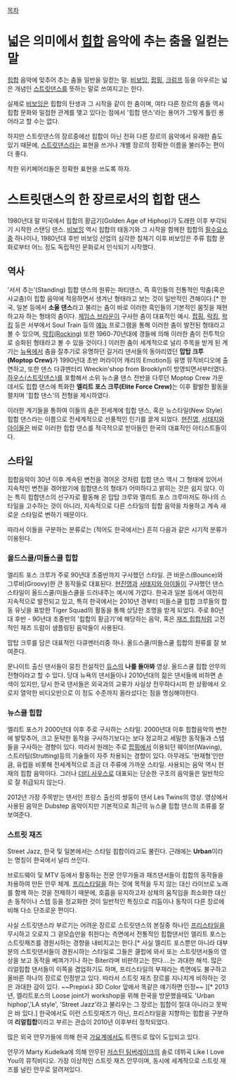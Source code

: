 [[목차]]

= 넓은 의미에서 [[힙합]] 음악에 추는 춤을 일컫는 말 =

[[힙합]] 음악에 맞추어 추는 춤들 일반을 일컫는 말. [[비보잉]], [[팝핑]], [[크럼프]] 등을 아우르는 넓은 개념인 [[스트릿댄스]]를 뜻하는 말로 쓰여지고는 한다.

실제로 [[비보잉]]은 힙합의 탄생과 그 시작을 같이 한 춤이며, 여타 다른 장르의 춤들 역시 힙합 문화와 밀접한 관계를 맺고 있다는 점에서 '힙합 댄스'라는 용어가 그렇게 틀린 용어라고 할 수는 없다. 

하지만 스트릿댄스의 장르중에선 힙합이 아닌 전혀 다른 장르의 음악에서 유래한 춤도 있기 때문에, [[스트릿댄스]]라는 표현을 쓰거나 개별 장르의 정확한 이름을 불러주는 편이 더 좋다.

착한 위키페어리들은 정확한 표현을 쓰도록 하자.


= 스트릿댄스의 한 장르로서의 힙합 댄스 =

1980년대 말 미국에서 힙합의 황금기(Golden Age of Hiphop)가 도래한 이후 부각되기 시작한 스탠딩 댄스. [[비보잉]] 역시 힙합의 태동기와 그 시작을 함께한 힙합의 [[필수요소]]중 하나이나, 1980년대 후반 비보잉 산업의 심각한 침체기 이후 비보잉은 주류 힙합 문화로부터 어느 정도 독립적인 문화로서 인식되기 시작했다. 

== 역사 ==

'서서 추는'(Standing) 힙합 댄스의 원류는 파티댄스, 즉 흑인들의 전통적인 막춤(혹은 사교춤)이 힙합 음악에 적응하면서 생겨난 형태라고 보는 것이 일반적인 견해이다.[* 한국, 일본 등에서 '''소울 댄스'''라고 불리는 춤이 바로 이러한 흑인들의 기본적인 몸짓을 재현하고자 하는 형태의 춤이다. [[제임스 브라운]]이 구사한 춤이 대표적인 예시. [[팝핑]], [[락킹]], [[왁킹]] 등은 서부에서 Soul Train 등의 [[예능]] 프로그램을 통해 이러한 춤이 발전된 형태라고 볼 수 있으며, [[락킹(Rocking)]] 또한 1960-70년대에 갱들에 의해 이러한 춤이 전투적으로 승화된 형태라고 볼 수 있을 것이다.] 이러한 춤이 세계적으로 널리 주목을 받게 된 계기는 [[뉴욕]]에서 춤을 잘추기로 유명하던 길거리 댄서들의 동아리였던 '''맙탑 크루(Moptop Crew)'''가 1990년대 초반 머라이어 캐리의 Emotion등 유명 뮤직비디오에 출연하고, 또한 댄스 다큐멘터리 Wreckin'shop from Brooklyn이 방영되면서부터였다. [[하우스(스트릿댄스)]]를 포함해서 소위 뉴스쿨 댄스 전반을 다루던 Moptop Crew 가운데서도 힙합 댄스에 특화한 '''엘리트 포스 크루(Elite Force Crew)'''는 이후 활발한 활동을 펼치며 '힙합 댄스'의 전형을 제시하였다.

이러한 계기들을 통하여 이들의 춤은 전세계에 힙합 댄스, 혹은 뉴스타일(New Style) 힙합 댄스라는 이름으로 전세계적으로 선풍적인 인기를 끌게 되었다. [[현진영]], [[서태지와 아이들]]은 바로 이러한 힙합 댄스를 적극적으로 받아들인 한국의 대표적인 아티스트들이다. 

== 스타일 ==

힙합음악이 30년 이후 계속된 변천을 겪어온 것처럼 힙합 댄스 역시 그 형태에 있어서 지속적인 변천을 겪어왔기에 힙합댄스의 형태가 어떠하다고 밝히는 것은 쉽지 않다. 이는 특히 힙합댄스의 선구자로 활동해 온 맙탑 크루와 엘리트 포스 크루마저도 하나의 스타일을 고수하는 것이 아니라, 지속적으로 다른 스타일의 힙합 음악을 차용하고 계속 새로운 스타일로 변하기 때문이다.

따라서 이들을 구분하는 분류로는 (적어도 한국에서는) 흔히 다음과 같은 시기적 분류가 이용된다.

=== 올드스쿨/미들스쿨 힙합 ===

엘리트 포스 크루가 주로 90년대 초중반까지 구사했던 스타일. 큰 바운스(Bounce)와 그루비(Groovy)한 큰 동작들로 대표된다. [[현진영]]과 [[서태지와 아이들]]이 구사했던 댄스 스타일이 올드스쿨/미들스쿨을 드러내주는 예시에 가깝다. 한국과 일본 등에서 여전히 지속적으로 발전되고 있고, 특히 한국에서는 2010년 경부터 미들스쿨 힙합 크루들의 합동 유닛을 표방한 Tiger Squad의 활동을 통해 상당한 조명을 받게 되었다. 주로 80년대 후반 - 90년대 초중반의 '힙합의 황금기'에 해당하는 음악, 혹은 [[재즈 힙합]]처럼 고전적인 재즈 드럼이 샘플링된 음악들이 사용된다.

{{{#!html

<iframe width="420" height="315" src="http://www.youtube.com/embed/OGpWkn8SyHs" frameborder="0" allowfullscreen></iframe>

}}}

맙탑 크루를 담은 대표적인 다큐멘터리중 하나. 올드스쿨/미들스쿨 힙합의 원류를 잘 보여준다.

{{{#!html

<iframe width="420" height="315" src="//www.youtube.com/embed/nrNx1NuDAGs" frameborder="0" allowfullscreen></iframe>

}}}

문나이트 출신 댄서들이 뭉친 전설적인 [[듀스]]의 '''나를 돌아봐''' 영상. 올드스쿨 힙합 안무의 전형이라고 할 수 있다. 당대 뉴욕의 댄서들이나 2010년대의 젊은 댄서들에 비하면 손색이 있지만, 당시 한국 댄서들은 외국과의 교류가 사실상 전무하다시피 한 상황에서 오로지 열악한 비디오만으로 이 정도 수준까지 올라섰다는 점을 명심해야한다.

=== 뉴스쿨 힙합 ===

엘리트 포스가 2000년대 이후 주로 구사하는 스타일. 2000년대 이후 힙합음악의 변천에 발맞추어, 크고 둔탁한 동작을 구사하기보다는 보다 정교하고 세밀한 동작들과 스텝들을 구사하는 경향이 있다. 따라서 원래는 주로 [[팝핑]]에서 이용되던 웨이브(Waving), 스트러팅(Strutting)등의 기술들이 자주 차용되는 경향이 있다. 아무래도 '현재형'인만큼, 유럽을 비롯해 전세계적으로 조금 더 주류에 가까운 스타일. 사용되는 음악 역시 현재의 힙합 음악이다. 그러나 [[더티 사우스]]로 대표되는 단순한 구조의 음악들은 일반적으로 잘 취급되지 않는다.
 
{{{#!html

<iframe width="560" height="315" src="http://www.youtube.com/embed/5G2JV_1RQoE" frameborder="0" allowfullscreen></iframe>

}}}

2012년 가장 주목받는 댄서인 프랑스 출신의 쌍둥이 댄서 Les Twins의 영상. 영상에서 사용된 음악은 Dubstep 음악이지만 기본적으로 최근의 뉴스쿨 힙합 댄스의 조류를 잘 보여준다.

=== 스트릿 재즈 ===

Street Jazz, 한국 및 일본에서는 스타일 힙합이라고도 불린다. 근래에는 '''Urban'''이라는 명칭이 한국에서 널리 쓰인다.

브로드웨이 및 MTV 등에서 활동하는 전문 안무가들과 재즈댄서들이 힙합의 동작들을 차용하여 만든 안무 체계. [[프리스타일]]을 하는 것에 목적을 두지 않는 대신 라이브로 노래를 함께 하는 것을 전제하기 때문에, 호흡을 유지하고자 상체의 움직임을 최소화한 대신 손 동작이나 스텝 등을 정교화한 것이 일반적인 특징으로 리듬이나 동작이 다른 장르에 비해 다소 단조로운 편이다.

사실 스트릿댄스라 부르기는 어려운 장르로 스트릿댄스의 본질중 하나인 [[프리스타일]]을 무시하고 오로지 그 겉모습만을 취한다는 측면에서 전통적인 힙합댄서인 엘리트 포스는 스트릿재즈를 경원시하는 경향을 내비치고는 한다.[* 사실 엘리트 포스뿐만 아니라 대부분의 스트릿댄서들이 경원시하는 스타일로 그들은 클럽에 와서 또는 스트릿댄서들의 영상을 보고 동작을 베껴가기나 하는 Biter라며 비판하고는 한다....는 과대한 해석. 많은 리얼힙합 댄서들이 이쪽을 겸업하기도 하며, 프리스타일의 부재라는 측면에도 불구하고 올바른 하나의 장르로 인정받고 있다. 따라서 스트릿 재즈 장르를 지나치게 비하하는 것은 과대한 감이 있다. ~~Prepix나 3D Color 앞에서 똑같은 얘기하면 인정~~ ][* 2013년, 엘리트포스의 Loose joint가 workshop을 위해 한국을 방문했을때도 'Urban hiphop','LA style', 'Street Jazz'라고 불리우는 그 장르는 힙합이 절대 아니라고 못박은 바 있다.] 한국에서도 이런 스트릿재즈가 아닌, 프리스타일을 지향하는 힙합을 구분하여 '''리얼힙합'''이라고 부르는 관습이 2010년 이후부터 정착되었다. 

많은 외국 안무가들에 의해 한국 [[가요]]계에서도 트렌드로 많이 도입되고 있다.

{{{#!html
<iframe width="420" height="315" src="http://www.youtube.com/embed/FQ3slUz7Jo8" frameborder="0" allowfullscreen></iframe>
}}}

안무가 Marty Kudelka에 의해 안무된 [[저스틴 팀버레이크]]의 솔로 데뷔곡 Like I Love You의 뮤직비디오. 가장 이상적인 스트릿 재즈 안무이며, 동시에 세계적으로 스트릿 재즈를 널린 안무로 알려져있다.

